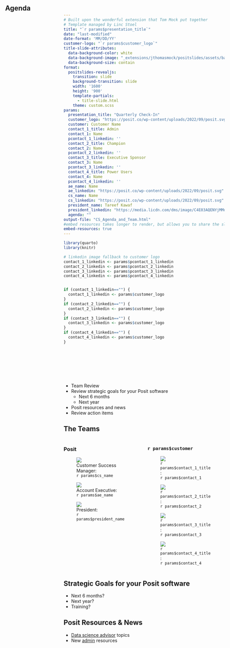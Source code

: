 ```yaml
---
# Built upon the wonderful extension that Tom Mock put together
# Template managed by Linc Stoel
title: "`r params$presentation_title`"
date: "last-modified"
date-format: 'MM/DD/YY'
customer-logo: "`r params$customer_logo`"
title-slide-attributes:
  data-background-color: white
  data-background-image: "_extensions/jthomasmock/positslides/assets/backgrounds/sample-title-slide-option-1.png"
  data-background-size: contain
format:
  positslides-revealjs:
    transition: slide
    background-transition: slide
    width: '1600'
    height: '900'
    template-partials: 
      - title-slide.html
    theme: custom.scss
params:
  presentation_title: "Quarterly Check-In"
  customer_logo: "https://posit.co/wp-content/uploads/2022/09/posit.svg"
  customer: Customer Name
  contact_1_title: Admin
  contact_1: Name
  pcontact_1_linkedin: ''
  contact_2_title: Champion
  contact_2: Name
  pcontact_2_linkedin: ''
  contact_3_title: Executive Sponsor
  contact_3: Name
  pcontact_3_linkedin: ''
  contact_4_title: Power Users
  contact_4: Name
  pcontact_4_linkedin: ''
  ae_name: Name
  ae_linkedin: "https://posit.co/wp-content/uploads/2022/09/posit.svg"
  cs_name: Name
  cs_linkedin: "https://posit.co/wp-content/uploads/2022/09/posit.svg"
  president_name: Tareef Kawaf
  president_linkedin: "https://media.licdn.com/dms/image/C4E03AQENYjMMdu8fDg/profile-displayphoto-shrink_200_200/0/1579126397641?e=1693440000&v=beta&t=U8myQndUTyAT1rl3bx462fsBgDWGbdQEOx2V_vtbm-s"
  agenda: ""
output-file: "CS_Agenda_and_Team.html"
#embed resources takes longer to render, but allows you to share the slides outside of the project folder, change to false if you don't need that functionality
embed-resources: true
---
```

```r
library(quarto)
library(knitr)

# linkedin image fallback to customer logo
contact_1_linkedin <- params$pcontact_1_linkedin
contact_2_linkedin <- params$pcontact_2_linkedin
contact_3_linkedin <- params$pcontact_3_linkedin
contact_4_linkedin <- params$pcontact_4_linkedin


if (contact_1_linkedin=="") {
  contact_1_linkedin <- params$customer_logo
}
if (contact_2_linkedin=="") {
  contact_2_linkedin <- params$customer_logo
}
if (contact_3_linkedin=="") {
  contact_3_linkedin <- params$customer_logo
}
if (contact_4_linkedin=="") {
  contact_4_linkedin <- params$customer_logo
}


  
```
##  {background-image="_extensions/jthomasmock/positslides/assets/backgrounds/toc-light.png" background-size="contain"}

<!-- Header adjustment > in background image-->

<h2 style="position: absolute; top: 8px; left: 45px;">
Agenda
</h2>
<!-- fix content height -->
<br> <br>
<!-- content below -->

- Team Review
- Review strategic goals for your Posit software
  - Next 6 months
  - Next year
- Posit resources and news
- Review action items

## The Teams
::: columns
::: {.column width="50%"}
### Posit
::: {.r-stack}
<div class="row">
  <figure class="item">
      <img src="`r URLencode(params$cs_linkedin)`" class="profile"/>
      <figcaption class="caption">Customer Success Manager:<br>`r params$cs_name`</figcaption>
  </figure>
  <figure class="item">
      <img src="`r URLencode(params$ae_linkedin)`" class="profile"/>
      <figcaption class="caption">Account Executive:<br>`r params$ae_name`</figcaption>
  </figure>
</div>
:::
::: {.r-stack}
<div class="row">
  <figure class="item">
      <img src="`r URLencode(params$president_linkedin)`" class="profile"/>
      <figcaption class="caption">President:<br>`r params$president_name`</figcaption>
  </figure>
</div>
:::
:::
::: {.column width="50%"}
### `r params$customer`
::: {.r-stack}
<div class="row">
  <figure class="item">
      <img src="`r URLencode(contact_1_linkedin)`" class="profile"/>
      <figcaption class="caption">`r params$contact_1_title`:<br>`r params$contact_1`</figcaption>
  </figure>
  <figure class="item">
      <img src="`r URLencode(contact_2_linkedin)`" class="profile"/>
      <figcaption class="caption">`r params$contact_2_title`:<br>`r params$contact_2`</figcaption>
  </figure>
</div>
:::
::: {.r-stack}
<div class="row">
  <figure class="item">
      <img src="`r URLencode(contact_3_linkedin)`" class="profile"/>
      <figcaption class="caption">`r params$contact_3_title`:<br>`r params$contact_3`</figcaption>
  </figure>
<!-- Remove this \/ if you only have three contacts -->
  <figure class="item">
      <img src="`r URLencode(contact_4_linkedin)`" class="profile"/>
      <figcaption class="caption">`r params$contact_4_title`:<br>`r params$contact_4`</figcaption>
  </figure>
<!-- Remove this /\ if you only have three contacts -->
</div>
:::
:::
:::

## Strategic Goals for your Posit software {background-color="#17212B"}

<!-- content goes here -->
- Next 6 months?
- Next year?
- Training?

## Posit Resources & News

<!-- content goes here -->
- [Data science advisor](https://calendly.com/ryan_posit) topics
- New [admin](https://colorado.posit.co/rsc/posit-admin-training/) resources